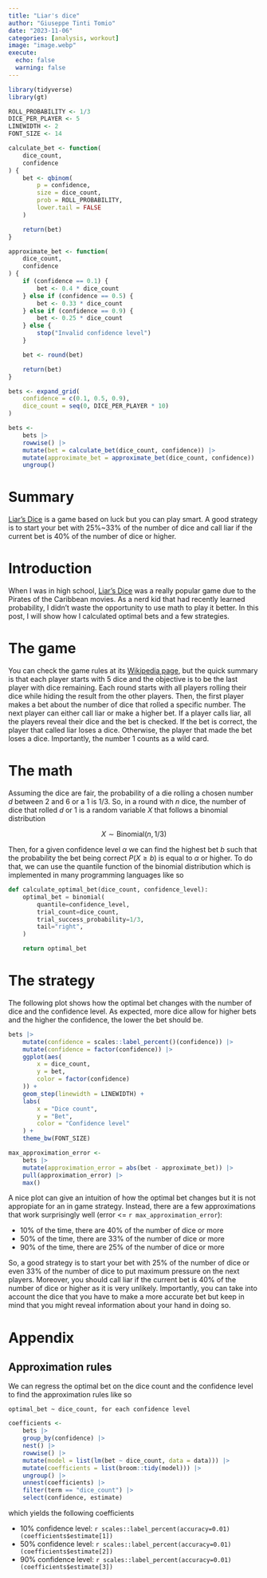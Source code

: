 ```yaml
---
title: "Liar's dice"
author: "Giuseppe Tinti Tomio"
date: "2023-11-06"
categories: [analysis, workout]
image: "image.webp"
execute:
  echo: false
  warning: false
---
```


```r
library(tidyverse)
library(gt)
```

```r
ROLL_PROBABILITY <- 1/3
DICE_PER_PLAYER <- 5
LINEWIDTH <- 2
FONT_SIZE <- 14
```

```r
calculate_bet <- function(
    dice_count,
    confidence
) {
    bet <- qbinom(
        p = confidence,
        size = dice_count,
        prob = ROLL_PROBABILITY,
        lower.tail = FALSE
    )

    return(bet)
}

approximate_bet <- function(
    dice_count,
    confidence
) {
    if (confidence == 0.1) {
        bet <- 0.4 * dice_count
    } else if (confidence == 0.5) {
        bet <- 0.33 * dice_count
    } else if (confidence == 0.9) {
        bet <- 0.25 * dice_count
    } else {
        stop("Invalid confidence level")
    }

    bet <- round(bet)

    return(bet)
}
```

```r
bets <- expand_grid(
    confidence = c(0.1, 0.5, 0.9),
    dice_count = seq(0, DICE_PER_PLAYER * 10)
)

bets <-
    bets |>
    rowwise() |>
    mutate(bet = calculate_bet(dice_count, confidence)) |>
    mutate(approximate_bet = approximate_bet(dice_count, confidence)) |>
    ungroup()
```

# Summary

[Liar's Dice](https://en.wikipedia.org/wiki/Liar%27s_dice) is a game based on luck but you can play smart. A good strategy is to start your bet with 25%~33% of the number of dice and call liar if the current bet is 40% of the number of dice or higher.

# Introduction

When I was in high school, [Liar's Dice](https://en.wikipedia.org/wiki/Liar%27s_dice) was a really popular game due to the Pirates of the Caribbean movies. As a nerd kid that had recently learned probability, I didn't waste the opportunity to use math to play it better. In this post, I will show how I calculated optimal bets and a few strategies.

# The game

You can check the game rules at its [Wikipedia page](https://en.wikipedia.org/wiki/Liar%27s_dice), but the quick summary is that each player starts with 5 dice and the objective is to be the last player with dice remaining. Each round starts with all players rolling their dice while hiding the result from the other players. Then, the first player makes a bet about the number of dice that rolled a specific number. The next player can either call liar or make a higher bet. If a player calls liar, all the players reveal their dice and the bet is checked. If the bet is correct, the player that called liar loses a dice. Otherwise, the player that made the bet loses a dice. Importantly, the number 1 counts as a wild card.

# The math

Assuming the dice are fair, the probability of a die rolling a chosen number $d$ between 2 and 6 or a 1 is $1/3$. So, in a round with $n$ dice, the number of dice that rolled $d$ or 1 is a random variable $X$ that follows a binomial distribution

$$
X \sim \text{Binomial}(n, 1/3)
$$

Then, for a given confidence level $\alpha$ we can find the highest bet $b$ such that the probability the bet being correct $P(X \geq b)$ is equal to $\alpha$ or higher. To do that, we can use the quantile function of the binomial distribution which is implemented in many programming languages like so

```python
def calculate_optimal_bet(dice_count, confidence_level):
    optimal_bet = binomial(
        quantile=confidence_level,
        trial_count=dice_count,
        trial_success_probability=1/3,
        tail="right",
    )

    return optimal_bet
```

# The strategy

The following plot shows how the optimal bet changes with the number of dice and the confidence level. As expected, more dice allow for higher bets and the higher the confidence, the lower the bet should be.

```r
bets |>
    mutate(confidence = scales::label_percent()(confidence)) |>
    mutate(confidence = factor(confidence)) |>
    ggplot(aes(
        x = dice_count,
        y = bet,
        color = factor(confidence)
    )) +
    geom_step(linewidth = LINEWIDTH) +
    labs(
        x = "Dice count",
        y = "Bet",
        color = "Confidence level"
    ) +
    theme_bw(FONT_SIZE)
```

```r
max_approximation_error <-
    bets |>
    mutate(approximation_error = abs(bet - approximate_bet)) |>
    pull(approximation_error) |>
    max()
```

A nice plot can give an intuition of how the optimal bet changes but it is not appropiate for an in game strategy. Instead, there are a few approximations that work surprisingly well (error <= `r max_approximation_error`):

- 10% of the time, there are 40% of the number of dice or more
- 50% of the time, there are 33% of the number of dice or more
- 90% of the time, there are 25% of the number of dice or more

So, a good strategy is to start your bet with 25% of the number of dice or even 33% of the number of dice to put maximum pressure on the next players. Moreover, you should call liar if the current bet is 40% of the number of dice or higher as it is very unlikely. Importantly, you can take into account the dice that you have to make a more accurate bet but keep in mind that you might reveal information about your hand in doing so.

# Appendix

## Approximation rules

We can regress the optimal bet on the dice count and the confidence level to find the approximation rules like so

```
optimal_bet ~ dice_count, for each confidence level
```
```r
coefficients <-
    bets |>
    group_by(confidence) |>
    nest() |>
    rowwise() |>
    mutate(model = list(lm(bet ~ dice_count, data = data))) |>
    mutate(coefficients = list(broom::tidy(model))) |>
    ungroup() |>
    unnest(coefficients) |>
    filter(term == "dice_count") |>
    select(confidence, estimate)
```

which yields the following coefficients

- 10% confidence level: `r scales::label_percent(accuracy=0.01)(coefficients$estimate[1])`
- 50% confidence level: `r scales::label_percent(accuracy=0.01)(coefficients$estimate[2])`
- 90% confidence level: `r scales::label_percent(accuracy=0.01)(coefficients$estimate[3])`
